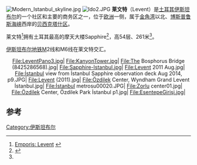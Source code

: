 {{noteTA
|T=zh-hans:莱文特;zh-hant:萊文特;zh-hk:利雲特;zh-mo:利雲特;zh-tw:莱萬特;zh-sg:莱文特;
|G1=地名
|1=zh-hans:莱文特;zh-hant:萊文特;zh-hk:利雲特;zh-mo:利雲特;zh-tw:莱萬特;
}}
[[File:Modern_Istanbul_skyline.jpg|thumb]]
[[File:Ido2.JPG|thumb]]
'''莱文特'''（Levent）是[[土耳其|土耳其]][[伊斯坦布尔|伊斯坦布尔]]的一个社区和主要的商务区之一，位于[[欧洲|欧洲]]一侧，属于[[金角湾|金角湾]]以北、[[博斯普鲁斯海峡|博斯普鲁斯海峡]]西岸的[[贝西克塔什区|贝西克塔什区]]。

莱文特<ref>[http://www.emporis.com/en/wm/zo/?id=100015 Emporis: Levent] {{webarchive|url=https://web.archive.org/web/20070314100018/http://www.emporis.com/en/wm/zo/?id=100015 |date=2007-03-14 }}</ref>拥有土耳其最高的摩天大楼Sapphire<ref name=Sapphire>{{Cite web |url=http://www.emporis.com/en/wm/bu/?id=kilertower-istanbul-turkey |title=Emporis: Sapphire |accessdate=2017-02-07 |archive-date=2007-09-29 |archive-url=https://web.archive.org/web/20070929212546/http://www.emporis.com/en/wm/bu/?id=kilertower-istanbul-turkey |dead-url=no }}</ref>，高54层、261米<ref name=Sapphire/>。

[[伊斯坦布尔地铁|伊斯坦布尔地铁]]M2线和M6线在莱文特交汇。

<center>
<gallery heights="180px" perrow=6>
File:LeventPano3.jpg|
File:KanyonTower.jpg|
File:The Bosphorus Bridge (8425286568).jpg|
File:Sapphire-Istanbul.jpg|
File:Levent 2011 Aug.jpg|
File:İstanbul view from İstanbul Sapphire observation deck Aug 2014, p9.JPG|
File:Levent (2011).jpg|
File:Özdilek Center, Wyndham Grand Levent İstanbul.jpg|
File:İstanbul metrosu00020.JPG|
File:Zorlu center01.jpg|
File:Özdilek Center, Özdilek Park İstanbul p1.jpg|
File:EsentepeGirişi.jpg|
</gallery>
</center>

==参考==
{{Reflist}}
{{coord|41.08181|29.01584|type:city|display=title}}
[[Category:伊斯坦布尔|Category:伊斯坦布尔]]